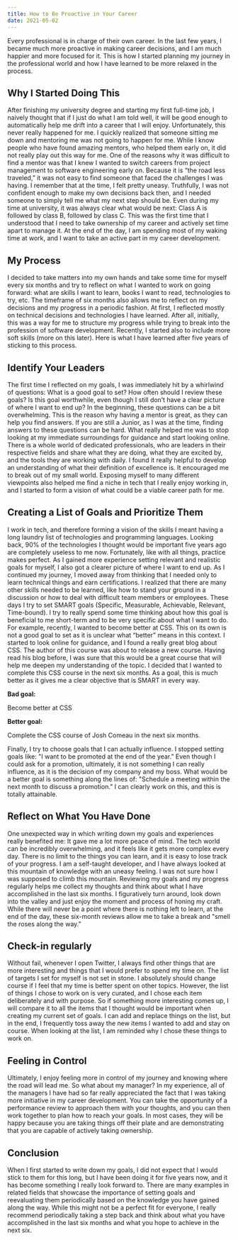 ```yaml
---
title: How to Be Proactive in Your Career
date: 2021-05-02
---
```


Every professional is in charge of their own career. In the last few years, I became much more proactive in making career decisions, and I am much happier and more focused for it. This is how I started planning my journey in the professional world and how I have learned to be more relaxed in the process.

## Why I Started Doing This

After finishing my university degree and starting my first full-time job, I naively thought that if I just do what I am told well, it will be good enough to automatically help me drift into a career that I will enjoy. Unfortunately, this never really happened for me. I quickly realized that someone sitting me down and mentoring me was not going to happen for me. While I know people who have found amazing mentors, who helped them early on, it did not really play out this way for me. One of the reasons why it was difficult to find a mentor was that I knew I wanted to switch careers from project management to software engineering early on. Because it is “the road less traveled,” it was not easy to find someone that faced the challenges I was having.
I remember that at the time, I felt pretty uneasy. Truthfully, I was not confident enough to make my own decisions back then, and I needed someone to simply tell me what my next step should be. Even during my time at university, it was always clear what would be next: Class A is followed by class B, followed by class C. This was the first time that I understood that I need to take ownership of my career and actively set time apart to manage it. At the end of the day, I am spending most of my waking time at work, and I want to take an active part in my career development.

## My Process

I decided to take matters into my own hands and take some time for myself every six months and try to reflect on what I wanted to work on going forward: what are skills I want to learn, books I want to read, technologies to try, etc. The timeframe of six months also allows me to reflect on my decisions and my progress in a periodic fashion. At first, I reflected mostly on technical decisions and technologies I have learned. After all, initially, this was a way for me to structure my progress while trying to break into the profession of software development. Recently, I started also to include more soft skills (more on this later). Here is what I have learned after five years of sticking to this process.

## Identify Your Leaders

The first time I reflected on my goals, I was immediately hit by a whirlwind of questions: What is a good goal to set? How often should I review these goals? Is this goal worthwhile, even though I still don’t have a clear picture of where I want to end up? In the beginning, these questions can be a bit overwhelming. This is the reason why having a mentor is great, as they can help you find answers. If you are still a Junior, as I was at the time, finding answers to these questions can be hard. What really helped me was to stop looking at my immediate surroundings for guidance and start looking online. There is a whole world of dedicated professionals, who are leaders in their respective fields and share what they are doing, what they are excited by, and the tools they are working with daily. I found it really helpful to develop an understanding of what their definition of excellence is. It encouraged me to break out of my small world. Exposing myself to many different viewpoints also helped me find a niche in tech that I really enjoy working in, and I started to form a vision of what could be a viable career path for me.

## Creating a List of Goals and Prioritize Them

I work in tech, and therefore forming a vision of the skills I meant having a long laundry list of technologies and programming languages. Looking back, 90% of the technologies I thought would be important five years ago are completely useless to me now. Fortunately, like with all things, practice makes perfect. As I gained more experience setting relevant and realistic goals for myself, I also got a clearer picture of where I want to end up. As I continued my journey, I moved away from thinking that I needed only to learn technical things and earn certifications. I realized that there are many other skills needed to be learned, like how to stand your ground in a discussion or how to deal with difficult team members or employees.
These days I try to set SMART goals (Specific, Measurable, Achievable, Relevant, Time-bound). I try to really spend some time thinking about how this goal is beneficial to me short-term and to be very specific about what I want to do.
For example, recently, I wanted to become better at CSS. This on its own is not a good goal to set as it is unclear what “better” means in this context. I started to look online for guidance, and I found a really great blog about CSS. The author of this course was about to release a new course. Having read his blog before, I was sure that this would be a great course that will help me deepen my understanding of the topic. I decided that I wanted to complete this CSS course in the next six months. As a goal, this is much better as it gives me a clear objective that is SMART in every way.

**Bad goal:**

<Quote>Become better at CSS</Quote>

**Better goal:**

<Quote>Complete the CSS course of Josh Comeau in the next six months.</Quote>

Finally, I try to choose goals that I can actually influence. I stopped setting goals like: "I want to be promoted at the end of the year.” Even though I could ask for a promotion, ultimately, it is not something I can really influence, as it is the decision of my company and my boss. What would be a better goal is something along the lines of: "Schedule a meeting within the next month to discuss a promotion." I can clearly work on this, and this is totally attainable.

## Reflect on What You Have Done

One unexpected way in which writing down my goals and experiences really benefited me: It gave me a lot more peace of mind. The tech world can be incredibly overwhelming, and it feels like it gets more complex every day. There is no limit to the things you can learn, and it is easy to lose track of your progress. I am a self-taught developer, and I have always looked at this mountain of knowledge with an uneasy feeling. I was not sure how I was supposed to climb this mountain. Reviewing my goals and my progress regularly helps me collect my thoughts and think about what I have accomplished in the last six months. I figuratively turn around, look down into the valley and just enjoy the moment and process of honing my craft. While there will never be a point where there is nothing left to learn, at the end of the day, these six-month reviews allow me to take a break and "smell the roses along the way.”

## Check-in regularly

Without fail, whenever I open Twitter, I always find other things that are more interesting and things that I would prefer to spend my time on. The list of targets I set for myself is not set in stone. I absolutely should change course if I feel that my time is better spent on other topics. However, the list of things I chose to work on is very curated, and I chose each item deliberately and with purpose. So if something more interesting comes up, I will compare it to all the items that I thought would be important when creating my current set of goals. I can add and replace things on the list, but in the end, I frequently toss away the new items I wanted to add and stay on course. When looking at the list, I am reminded why I chose these things to work on.

## Feeling in Control

Ultimately, I enjoy feeling more in control of my journey and knowing where the road will lead me. So what about my manager? In my experience, all of the managers I have had so far really appreciated the fact that I was taking more initiative in my career development. You can take the opportunity of a performance review to approach them with your thoughts, and you can then work together to plan how to reach your goals. In most cases, they will be happy because you are taking things off their plate and are demonstrating that you are capable of actively taking ownership.

## Conclusion

When I first started to write down my goals, I did not expect that I would stick to them for this long, but I have been doing it for five years now, and it has become something I really look forward to. There are many examples in related fields that showcase the importance of setting goals and reevaluating them periodically based on the knowledge you have gained along the way. While this might not be a perfect fit for everyone, I really recommend periodically taking a step back and think about what you have accomplished in the last six months and what you hope to achieve in the next six.
